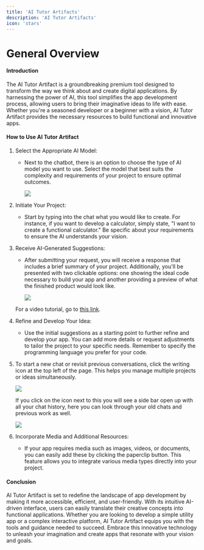 ```yaml
---
title: 'AI Tutor Artifacts'
description: 'AI Tutor Artifacts'
icon: 'stars'
---
```


General Overview
================

#### Introduction

The AI Tutor Artifact is a groundbreaking premium tool designed to transform the way we think about and create digital applications. By harnessing the power of AI, this tool simplifies the app development process, allowing users to bring their imaginative ideas to life with ease. Whether you're a seasoned developer or a beginner with a vision, AI Tutor Artifact provides the necessary resources to build functional and innovative apps.

#### How to Use AI Tutor Artifact

1.  Select the Appropriate AI Model:

    -   Next to the chatbot, there is an option to choose the type of AI model you want to use. Select the model that best suits the complexity and requirements of your project to ensure optimal outcomes.

        ![](https://docs.myapps.ai/storage/page_media/c96efc01-a9ad-4fb3-af3f-966201513bcb.png)
2.  Initiate Your Project:

    -   Start by typing into the chat what you would like to create. For instance, if you want to develop a calculator, simply state, "I want to create a functional calculator." Be specific about your requirements to ensure the AI understands your vision.

3.  Receive AI-Generated Suggestions:

    -   After submitting your request, you will receive a response that includes a brief summary of your project. Additionally, you'll be presented with two clickable options: one showing the ideal code necessary to build your app and another providing a preview of what the finished product would look like.

        ![](https://docs.myapps.ai/storage/page_media/302a4f91-2d16-4f79-967e-7143ceaa9e0b.png)

    For a video tutorial, go to [this link](https://www.youtube.com/watch?v=-giAPogpjGc).


4.  Refine and Develop Your Idea:

    -   Use the initial suggestions as a starting point to further refine and develop your app. You can add more details or request adjustments to tailor the project to your specific needs. Remember to specify the programming language you prefer for your code.

5.  To start a new chat or revisit previous conversations, click the writing icon at the top left of the page. This helps you manage multiple projects or ideas simultaneously.

    ![](https://docs.myapps.ai/storage/page_media/78fab66b-8227-4f68-a80a-b3a61207993c.png)

    If you click on the icon next to this you will see a side bar open up with all your chat history, here you can look through your old chats and previous work as well.

    ![](https://docs.myapps.ai/storage/page_media/0c59366c-0fda-4343-be24-8fc16a7c40e1.png)
6.  Incorporate Media and Additional Resources:

    -   If your app requires media such as images, videos, or documents, you can easily add these by clicking the paperclip button. This feature allows you to integrate various media types directly into your project.

#### Conclusion

AI Tutor Artifact is set to redefine the landscape of app development by making it more accessible, efficient, and user-friendly. With its intuitive AI-driven interface, users can easily translate their creative concepts into functional applications. Whether you are looking to develop a simple utility app or a complex interactive platform, AI Tutor Artifact equips you with the tools and guidance needed to succeed. Embrace this innovative technology to unleash your imagination and create apps that resonate with your vision and goals.
